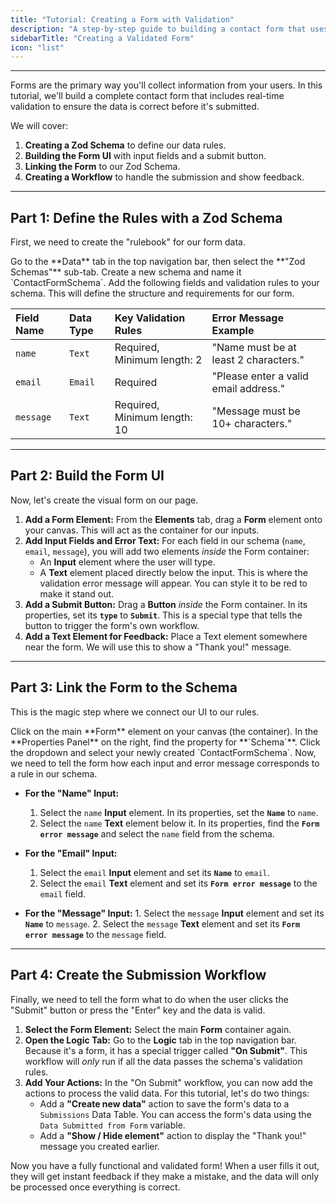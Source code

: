 ```yaml
---
title: "Tutorial: Creating a Form with Validation"
description: "A step-by-step guide to building a contact form that uses a Zod Schema for real-time validation and provides clear feedback to the user."
sidebarTitle: "Creating a Validated Form"
icon: "list"
---
```


---

Forms are the primary way you'll collect information from your users. In this tutorial, we'll build a complete contact form that includes real-time validation to ensure the data is correct before it's submitted.

We will cover:

1.  **Creating a Zod Schema** to define our data rules.
2.  **Building the Form UI** with input fields and a submit button.
3.  **Linking the Form** to our Zod Schema.
4.  **Creating a Workflow** to handle the submission and show feedback.

---

## Part 1: Define the Rules with a Zod Schema

First, we need to create the "rulebook" for our form data.

<Steps>
<Step title="1. Navigate to Zod Schemas">
Go to the **Data** tab in the top navigation bar, then select the **"Zod Schemas"** sub-tab.
</Step>

<Step title="2. Create the Schema">
  Create a new schema and name it `ContactFormSchema`.
</Step>

<Step title="3. Add and Configure Fields">
Add the following fields and validation rules to your schema. This will define the structure and requirements for our form.

| Field Name | Data Type | Key Validation Rules         | Error Message Example                 |
| :--------- | :-------- | :--------------------------- | :------------------------------------ |
| `name`     | `Text`    | Required, Minimum length: 2  | "Name must be at least 2 characters." |
| `email`    | `Email`   | Required                     | "Please enter a valid email address." |
| `message`  | `Text`    | Required, Minimum length: 10 | "Message must be 10+ characters."     |

</Step>
</Steps>

---

## Part 2: Build the Form UI

Now, let's create the visual form on our page.

1.  **Add a Form Element:** From the **Elements** tab, drag a **Form** element onto your canvas. This will act as the container for our inputs.
2.  **Add Input Fields and Error Text:** For each field in our schema (`name`, `email`, `message`), you will add two elements _inside_ the Form container:
    - An **Input** element where the user will type.
    - A **Text** element placed directly below the input. This is where the validation error message will appear. You can style it to be red to make it stand out.
3.  **Add a Submit Button:** Drag a **Button** _inside_ the Form container. In its properties, set its **`type`** to **`Submit`**. This is a special type that tells the button to trigger the form's own workflow.
4.  **Add a Text Element for Feedback:** Place a Text element somewhere near the form. We will use this to show a "Thank you!" message.

---

## Part 3: Link the Form to the Schema

This is the magic step where we connect our UI to our rules.

<Steps>
<Step title="1. Select the Form Element">
Click on the main **Form** element on your canvas (the container).
</Step>

<Step title="2. Link the Schema">
  In the **Properties Panel** on the right, find the property for **`Schema`**.
  Click the dropdown and select your newly created `ContactFormSchema`.
</Step>

<Step title="3. Link Each Input and Error Text">
Now, we need to tell the form how each input and error message corresponds to a rule in our schema.

- **For the "Name" Input:**

  1.  Select the `name` **Input** element. In its properties, set the **`Name`** to `name`.
  2.  Select the `name` **Text** element below it. In its properties, find the **`Form error message`** and select the `name` field from the schema.

- **For the "Email" Input:**

  1.  Select the `email` **Input** element and set its **`Name`** to `email`.
  2.  Select the `email` **Text** element and set its **`Form error message`** to the `email` field.

- **For the "Message" Input:** 1. Select the `message` **Input** element and set its **`Name`** to `message`. 2. Select the `message` **Text** element and set its **`Form error message`** to the `message` field.

</Step>
</Steps>

---

## Part 4: Create the Submission Workflow

Finally, we need to tell the form what to do when the user clicks the "Submit" button or press the "Enter" key and the data is valid.

1.  **Select the Form Element:** Select the main **Form** container again.
2.  **Open the Logic Tab:** Go to the **Logic** tab in the top navigation bar. Because it's a form, it has a special trigger called **"On Submit"**. This workflow will _only_ run if all the data passes the schema's validation rules.
3.  **Add Your Actions:** In the "On Submit" workflow, you can now add the actions to process the valid data. For this tutorial, let's do two things:
    - Add a **"Create new data"** action to save the form's data to a `Submissions` Data Table. You can access the form's data using the `Data Submitted from Form` variable.
    - Add a **"Show / Hide element"** action to display the "Thank you!" message you created earlier.

Now you have a fully functional and validated form! When a user fills it out, they will get instant feedback if they make a mistake, and the data will only be processed once everything is correct.
